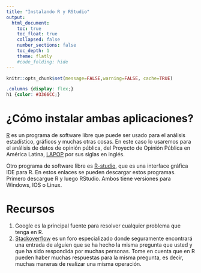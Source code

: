```yaml
---
title: "Instalando R y RStudio"
output:
  html_document:
    toc: true
    toc_float: true
    collapsed: false
    number_sections: false
    toc_depth: 1
    theme: flatly
    #code_folding: hide
---
```


```r
knitr::opts_chunk$set(message=FALSE,warning=FALSE, cache=TRUE)
```

```css
.columns {display: flex;}
h1 {color: #3366CC;}
```

# ¿Cómo instalar ambas aplicaciones?

[R](http://www.r-project.org) es un programa de software libre que puede ser usado para el análisis estadístico, gráficos y muchas otras cosas. En este caso lo usaremos para el análisis de datos de opinión pública, del Proyecto de Opinión Pública en América Latina, [LAPOP](https://www.vanderbilt.edu/lapop/) por sus siglas en inglés.

Otro programa de software libre es [R-studio](http://www.rstudio.com), que es una interface gráfica IDE para R. En estos enlaces se pueden descargar estos programas. Primero descargue R y luego RStudio. Ambos tiene versiones para Windows, IOS o Linux. 

# Recursos

1. Google es la principal fuente para resolver cualquier problema que tenga en R.
2. [Stackoverflow](https://stackoverflow.com) es un foro especializado donde seguramente encontrará una entrada de alguien que se ha hecho la misma pregunta que usted y que ha sido respondida por muchas personas. Tome en cuenta que en R pueden haber muchas respuestas para la misma pregunta, es decir, muchas maneras de realizar una misma operación.
